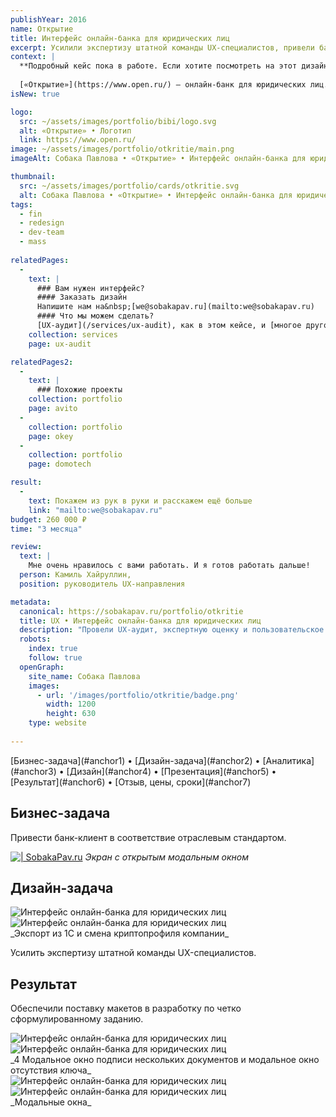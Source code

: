 ```yaml
---
publishYear: 2016
name: Открытие
title: Интерфейс онлайн-банка для юридических лиц
excerpt: Усилили экспертизу штатной команды UX-специалистов, привели банк-клиент в соответствие отраслевым стандартом.
context: |
  **Подробный кейс пока в работе. Если хотите посмотреть на этот дизайн в деталях, пишите нам на [we@sobakapav.ru](mailto:we@sobakapav.ru)**
  
  [«Открытие»](https://www.open.ru/) — онлайн-банк для юридических лиц. 
isNew: true

logo:
  src: ~/assets/images/portfolio/bibi/logo.svg
  alt: «Открытие» • Логотип
  link: https://www.open.ru/
image: ~/assets/images/portfolio/otkritie/main.png
imageAlt: Собака Павлова • «Открытие» • Интерфейс онлайн-банка для юридических лиц

thumbnail:
  src: ~/assets/images/portfolio/cards/otkritie.svg
  alt: Собака Павлова • «Открытие» • Интерфейс онлайн-банка для юридических лиц
tags:
  - fin
  - redesign
  - dev-team
  - mass
  
relatedPages:
  -
    text: |
      ### Вам нужен интерфейс?
      #### Заказать дизайн
      Напишите нам на&nbsp;[we@sobakapav.ru](mailto:we@sobakapav.ru) 
      #### Что мы можем сделать?
      [UX-аудит](/services/ux-audit), как в этом кейсе, и [многое другое](/services). 
    collection: services
    page: ux-audit

relatedPages2:
  -
    text: |
      ### Похожие проекты
    collection: portfolio
    page: avito
  - 
    collection: portfolio
    page: okey
  - 
    collection: portfolio
    page: domotech

result:
  -
    text: Покажем из рук в руки и расскажем ещё больше
    link: "mailto:we@sobakapav.ru"
budget: 260 000 ₽
time: "3 месяца"

review: 
  text: |
    Мне очень нравилось с вами работать. И я готов работать дальше! 
  person: Камиль Хайруллин,
  position: руководитель UX-направления

metadata:
  canonical: https://sobakapav.ru/portfolio/otkritie
  title: UX • Интерфейс онлайн-банка для юридических лиц
  description: "Провели UX-аудит, экспертную оценку и пользовательское тестирование"
  robots:
    index: true
    follow: true
  openGraph:
    site_name: Собака Павлова
    images:
      - url: '/images/portfolio/otkritie/badge.png'
        width: 1200
        height: 630
    type: website
  
---
```


<TOC>
[Бизнес-задача](#anchor1) • [Дизайн-задача](#anchor2) • [Аналитика](#anchor3) • [Дизайн](#anchor4) • [Презентация](#anchor5) • [Результат](#anchor6) • [Отзыв, цены, сроки](#anchor7)
</TOC>

## <a name="anchor1" />Бизнес-задача

Привести банк-клиент в соответствие отраслевым стандартом.

<a href="/images/portfolio/otkritie/1-1.jpg" target="_blank">![ | SobakaPav.ru](~/assets/images/portfolio/otkritie/1.jpg)</a>
_Экран с открытым модальным окном_

## <a name="anchor2" />Дизайн-задача

<div class="flex gap-2 flex-wrap"> <Image src="~/assets/images/portfolio/otkritie/2.png" alt="Интерфейс онлайн-банка для юридических лиц" class="min-w-72 grow shrink basis-0"/> <Image src="~/assets/images/portfolio/otkritie/3.png" alt="Интерфейс онлайн-банка для юридических лиц" class="min-w-72 grow shrink basis-0" /> </div>
_Экспорт из 1С и смена криптопрофиля компании_

Усилить экспертизу штатной команды UX-специалистов.

## <a name="anchor3" />Результат

Обеспечили поставку макетов в разработку по четко сформулированному заданию.

<div class="flex gap-2 flex-wrap"> <Image src="~/assets/images/portfolio/otkritie/4.png" alt="Интерфейс онлайн-банка для юридических лиц" class="min-w-72 grow shrink basis-0"/> <Image src="~/assets/images/portfolio/otkritie/5.png" alt="Интерфейс онлайн-банка для юридических лиц" class="min-w-72 grow shrink basis-0" /> </div>
_4 Модальное окно подписи нескольких документов и модальное окно отсутствия ключа_

<div class="flex gap-2 flex-wrap"> <Image src="~/assets/images/portfolio/otkritie/6.png" alt="Интерфейс онлайн-банка для юридических лиц" class="min-w-72 grow shrink basis-0"/> <Image src="~/assets/images/portfolio/otkritie/7.png" alt="Интерфейс онлайн-банка для юридических лиц" class="min-w-72 grow shrink basis-0" /> </div>
_Модальные окна_

## <a name="anchor4" />



